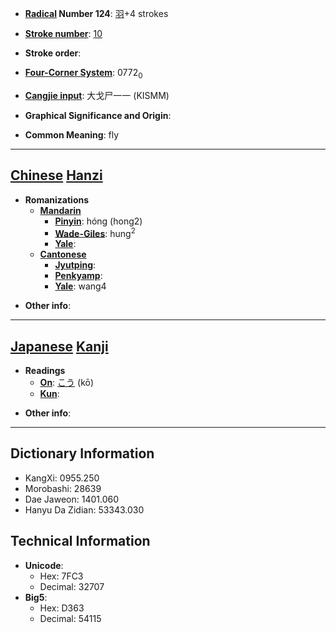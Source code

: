 * '''[[Wiktionary:Chinese radical index| Radical]] Number 124''': [[Wiktionary:Chinese radical index 羽|羽]]+4 strokes

* '''[[Wiktionary:Chinese total strokes index|Stroke number]]''': [[Wiktionary:Chinese total strokes index 10|10]]

* '''Stroke order''': 

* '''[[Wiktionary:Chinese four corner index|Four-Corner System]]''': 0772<sub>0</sub>

* '''[[Wiktionary:Chinese Cangjie index|Cangjie input]]''': 大戈尸一一 (KISMM)

* '''Graphical Significance and Origin''': 

* '''Common Meaning''': fly

----

== [[Chinese]] [[Hanzi]] ==

* '''Romanizations'''
** '''[[Mandarin]]'''
*** '''[[Pinyin]]''': hóng (hong2)
*** '''[[Wade-Giles]]''': hung<sup>2</sup>
*** '''[[Yale]]''': 
** '''[[Cantonese]]'''
*** '''[[Jyutping]]''':
*** '''[[Penkyamp]]''': 
*** '''[[Yale]]''': wang4

* '''Other info''': 

----

== [[Japanese]] [[Kanji]] ==

* '''Readings'''
** '''[[On]]''': [[こう]] (kō)
** '''[[Kun]]''': 

* '''Other info''':  

----

== Dictionary Information ==

* KangXi: 0955.250
* Morobashi: 28639
* Dae Jaweon: 1401.060
* Hanyu Da Zidian: 53343.030

== Technical Information ==

* '''Unicode''':
** Hex: 7FC3
** Decimal: 32707
* '''Big5''':
** Hex: D363
** Decimal: 54115